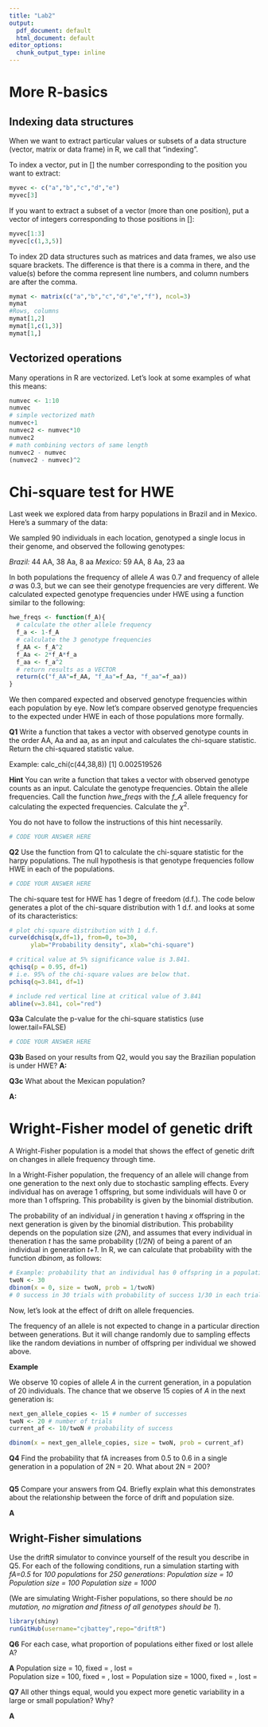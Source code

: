 ```yaml
---
title: "Lab2"
output:
  pdf_document: default
  html_document: default
editor_options:
  chunk_output_type: inline
---
```



# More R-basics

## Indexing data structures

When we want to extract particular values or subsets of a data structure (vector, matrix or data frame) in R, we call that "indexing".

To index a vector, put in [] the number corresponding to the position you want to extract:

```r
myvec <- c("a","b","c","d","e")
myvec[3]
```

If you want to extract a subset of a vector (more than one position), put a vector of integers corresponding to those positions in []:

```r
myvec[1:3]
myvec[c(1,3,5)]
```

To index 2D data structures such as matrices and data frames, we also use square brackets. The difference is that there is a comma in there, and the value(s) before the comma represent line numbers, and column numbers are after the comma.

```r
mymat <- matrix(c("a","b","c","d","e","f"), ncol=3)
mymat
#Rows, columns
mymat[1,2]
mymat[1,c(1,3)]
mymat[1,]
```

## Vectorized operations

Many operations in R are vectorized. Let's look at some examples of what this means:

```r
numvec <- 1:10
numvec
# simple vectorized math
numvec+1
numvec2 <- numvec*10
numvec2
# math combining vectors of same length
numvec2 - numvec
(numvec2 - numvec)^2
```

# Chi-square test for HWE

Last week we explored data from harpy populations in Brazil and in Mexico.
Here's a summary of the data:

We sampled 90 individuals in each location, genotyped a single locus in their genome, and observed the following genotypes:

*Brazil:* 44 AA, 38 Aa, 8 aa 
*Mexico:* 59 AA, 8 Aa, 23 aa

In both populations the frequency of allele *A* was 0.7 and frequency of allele *a* was 0.3, but we can see their genotype frequencies are very different.
We calculated expected genotype frequencies under HWE using a function similar to the following:

```r
hwe_freqs <- function(f_A){
  # calculate the other allele frequency
  f_a <- 1-f_A
  # calculate the 3 genotype frequencies
  f_AA <- f_A^2
  f_Aa <- 2*f_A*f_a
  f_aa <- f_a^2
  # return results as a VECTOR
  return(c("f_AA"=f_AA, "f_Aa"=f_Aa, "f_aa"=f_aa))
}
```

We then compared expected and observed genotype frequencies within each population by eye.
Now let's compare observed genotype frequencies to the expected under HWE in each of those populations more formally.

**Q1** Write a function that  takes a vector with observed genotype counts in the order AA, Aa and aa, as an input and calculates the chi-square statistic. Return the chi-squared statistic value.

Example:
calc_chi(c(44,38,8))
[1] 0.002519526

**Hint** You can write a function that takes a vector with observed genotype counts as an input. Calculate the genotype frequencies. Obtain the allele frequencies. Call the function *hwe_freqs* with the *f_A* allele frequency for calculating the expected frequencies. Calculate the $\chi^2$.

You do not have to follow the instructions of this hint necessarily.

```r
# CODE YOUR ANSWER HERE


```


**Q2** Use the function from Q1 to calculate the chi-square statistic for the harpy populations. The null hypothesis is that genotype frequencies follow HWE in each of the populations.

```r
# CODE YOUR ANSWER HERE


```

The chi-square test for HWE has 1 degre of freedom (d.f.). The code below generates a plot of the chi-square distribution with 1 d.f. and looks at some of its characteristics:

```r
# plot chi-square distribution with 1 d.f.
curve(dchisq(x,df=1), from=0, to=30,
      ylab="Probability density", xlab="chi-square")

# critical value at 5% significance value is 3.841. 
qchisq(p = 0.95, df=1)
# i.e. 95% of the chi-square values are below that.
pchisq(q=3.841, df=1)

# include red vertical line at critical value of 3.841
abline(v=3.841, col="red")
```

**Q3a** Calculate the p-value for the chi-square statistics (use lower.tail=FALSE)
```r
# CODE YOUR ANSWER HERE


```

**Q3b** Based on your results from Q2, would you say the Brazilian population is under HWE?
**A:**

**Q3c** What about the Mexican population?

**A:**

# Wright-Fisher model of genetic drift

A Wright-Fisher population is a model that shows the effect of genetic drift on changes in allele frequency through time.

In a Wright-Fisher population, the frequency of an allele will change from one generation to the next only due to stochastic sampling effects.
Every individual has on average 1 offspring, but some individuals will have 0 or more than 1 offspring. This probability is given by the binomial distribution. 

The probability of an individual *j* in generation t having *x* offspring in the next generation is given by the binomial distribution. This probability depends on the population size (*2N*), and assumes that every individual in theneration *t* has the same probability (*1/2N*) of being a parent of an individual in generation *t+1*. In R, we can calculate that probability with the function *dbinom*, as follows:

```r
# Example: probability that an individual has 0 offspring in a population of 30 individuals
twoN <- 30
dbinom(x = 0, size = twoN, prob = 1/twoN)
# 0 success in 30 trials with probability of success 1/30 in each trial
```

Now, let's look at the effect of drift on allele frequencies.

The frequency of an allele is not expected to change in a particular direction between generations. But it will change randomly due to sampling effects like the random deviations in number of offspring per individual we showed above. 

**Example**

We observe 10 copies of allele *A* in the current generation, in a population of 20 individuals. The chance that we observe 15 copies of *A* in the next generation is:

```r
next_gen_allele_copies <- 15 # number of successes
twoN <- 20 # number of trials
current_af <- 10/twoN # probability of success

dbinom(x = next_gen_allele_copies, size = twoN, prob = current_af)
```

**Q4** Find the probability that fA increases from 0.5 to 0.6 in a single generation in a population of 2N = 20. What about 2N = 200?

```r

```


**Q5** Compare your answers from Q4. Briefly explain what this demonstrates about the relationship between the force of drift and population size.

**A**


## Wright-Fisher simulations

Use the driftR simulator to convince yourself of the result you describe in Q5. For each of the following conditions, run a simulation starting with *fA=0.5* for *100 populations* for *250 generations*:
*Population size = 10*
*Population size = 100*
*Population size = 1000*

(We are simulating Wright-Fisher populations, so there should be *no mutation, no migration and fitness of all genotypes should be 1*).

```r
library(shiny)
runGitHub(username="cjbattey",repo="driftR")
```


**Q6** For each case, what proportion of populations either fixed or lost allele A? 

**A**
Population size = 10,    fixed =      , lost =  
Population size = 100,   fixed =      , lost = 
Population size = 1000,  fixed =      , lost = 

**Q7** All other things equal, would you expect more genetic variability in a large or small population? Why?

**A**

